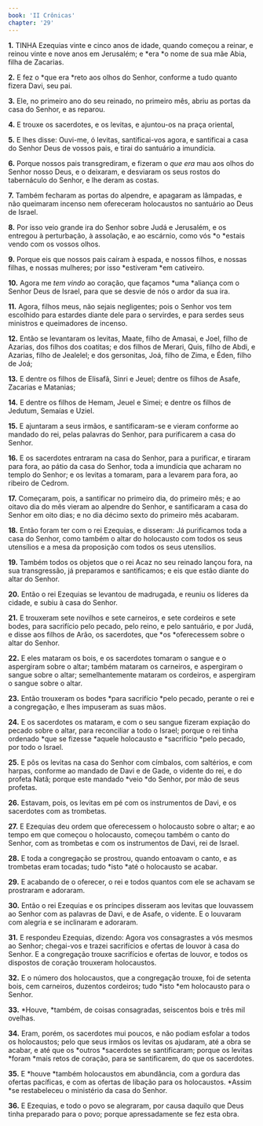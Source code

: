 ```yaml
---
book: 'II Crônicas'
chapter: '29'
---
```


**1.** TINHA Ezequias vinte e cinco anos de idade, quando começou a reinar, e reinou vinte e nove anos em Jerusalém; e *era *o nome de sua mãe Abia, filha de Zacarias.

**2.** E fez o *que era *reto aos olhos do Senhor, conforme a tudo quanto fizera Davi, seu pai.

**3.** Ele, no primeiro ano do seu reinado, no primeiro mês, abriu as portas da casa do Senhor, e as reparou.

**4.** E trouxe os sacerdotes, e os levitas, e ajuntou-os na praça oriental,

**5.** E lhes disse: Ouvi-me, ó levitas, santificai-vos agora, e santificai a casa do Senhor Deus de vossos pais, e tirai do santuário a imundícia.

**6.** Porque nossos pais transgrediram, e fizeram o *que era* mau aos olhos do Senhor nosso Deus, e o deixaram, e desviaram os seus rostos do tabernáculo do Senhor, e lhe deram as costas.

**7.** Também fecharam as portas do alpendre, e apagaram as lâmpadas, e não queimaram incenso nem ofereceram holocaustos no santuário ao Deus de Israel.

**8.** Por isso veio grande ira do Senhor sobre Judá e Jerusalém, e os entregou à perturbação, à assolação, e ao escárnio, como vós *o *estais vendo com os vossos olhos.

**9.** Porque eis que nossos pais caíram à espada, e nossos filhos, e nossas filhas, e nossas mulheres; por isso *estiveram *em cativeiro.

**10.** Agora me *tem vindo* ao coração, que façamos *uma *aliança com o Senhor Deus de Israel, para que se desvie de nós o ardor da sua ira.

**11.** Agora, filhos meus, não sejais negligentes; pois o Senhor vos tem escolhido para estardes diante dele para o servirdes, e para serdes seus ministros e queimadores de incenso.

**12.** Então se levantaram os levitas, Maate, filho de Amasai, e Joel, filho de Azarias, dos filhos dos coatitas; e dos filhos de Merari, Quis, filho de Abdi, e Azarias, filho de Jealelel; e dos gersonitas, Joá, filho de Zima, e Éden, filho de Joá;

**13.** E dentre os filhos de Elisafã, Sinri e Jeuel; dentre os filhos de Asafe, Zacarias e Matanias;

**14.** E dentre os filhos de Hemam, Jeuel e Simei; e dentre os filhos de Jedutum, Semaías e Uziel.

**15.** E ajuntaram a seus irmãos, e santificaram-se e vieram conforme ao mandado do rei, pelas palavras do Senhor, para purificarem a casa do Senhor.

**16.** E os sacerdotes entraram na casa do Senhor, para a purificar, e tiraram para fora, ao pátio da casa do Senhor, toda a imundícia que acharam no templo do Senhor; e os levitas a tomaram, para a levarem para fora, ao ribeiro de Cedrom.

**17.** Começaram, pois, a santificar no primeiro dia, do primeiro mês; e ao oitavo dia do mês vieram ao alpendre do Senhor, e santificaram a casa do Senhor em oito dias; e no dia décimo sexto do primeiro mês acabaram.

**18.** Então foram ter com o rei Ezequias, e disseram: Já purificamos toda a casa do Senhor, como também o altar do holocausto com todos os seus utensílios e a mesa da proposição com todos os seus utensílios.

**19.** Também todos os objetos que o rei Acaz no seu reinado lançou fora, na sua transgressão, já preparamos e santificamos; e eis que estão diante do altar do Senhor.

**20.** Então o rei Ezequias se levantou de madrugada, e reuniu os líderes da cidade, e subiu à casa do Senhor.

**21.** E trouxeram sete novilhos e sete carneiros, e sete cordeiros e sete bodes, para sacrifício pelo pecado, pelo reino, e pelo santuário, e por Judá, e disse aos filhos de Arão, os sacerdotes, que *os *oferecessem sobre o altar do Senhor.

**22.** E eles mataram os bois, e os sacerdotes tomaram o sangue e o aspergiram sobre o altar; também mataram os carneiros, e aspergiram o sangue sobre o altar; semelhantemente mataram os cordeiros, e aspergiram o sangue sobre o altar.

**23.** Então trouxeram os bodes *para sacrifício *pelo pecado, perante o rei e a congregação, e lhes impuseram as suas mãos.

**24.** E os sacerdotes os mataram, e com o seu sangue fizeram expiação do pecado sobre o altar, para reconciliar a todo o Israel; porque o rei tinha ordenado *que se fizesse *aquele holocausto e *sacrifício *pelo pecado, por todo o Israel.

**25.** E pôs os levitas na casa do Senhor com címbalos, com saltérios, e com harpas, conforme ao mandado de Davi e de Gade, o vidente do rei, e do profeta Natã; porque este mandado *veio *do Senhor, por mão de seus profetas.

**26.** Estavam, pois, os levitas em pé com os instrumentos de Davi, e os sacerdotes com as trombetas.

**27.** E Ezequias deu ordem que oferecessem o holocausto sobre o altar; e ao tempo em que começou o holocausto, começou também o canto do Senhor, com as trombetas e com os instrumentos de Davi, rei de Israel.

**28.** E toda a congregação se prostrou, quando entoavam o canto, e as trombetas eram tocadas; tudo *isto *até o holocausto se acabar.

**29.** E acabando de o oferecer, o rei e todos quantos com ele se achavam se prostraram e adoraram.

**30.** Então o rei Ezequias e os príncipes disseram aos levitas que louvassem ao Senhor com as palavras de Davi, e de Asafe, o vidente. E o louvaram com alegria e se inclinaram e adoraram.

**31.** E respondeu Ezequias, dizendo: Agora vos consagrastes a vós mesmos ao Senhor; chegai-vos e trazei sacrifícios e ofertas de louvor à casa do Senhor. E a congregação trouxe sacrifícios e ofertas de louvor, e todos os dispostos de coração trouxeram holocaustos.

**32.** E o número dos holocaustos, que a congregação trouxe, foi de setenta bois, cem carneiros, duzentos cordeiros; tudo *isto *em holocausto para o Senhor.

**33.** *Houve, *também, de coisas consagradas, seiscentos bois e três mil ovelhas.

**34.** Eram, porém, os sacerdotes mui poucos, e não podiam esfolar a todos os holocaustos; pelo que seus irmãos os levitas os ajudaram, até a obra se acabar, e até que os *outros *sacerdotes se santificaram; porque os levitas *foram *mais retos de coração, para se santificarem, do que os sacerdotes.

**35.** E *houve *também holocaustos em abundância, com a gordura das ofertas pacíficas, e com as ofertas de libação para os holocaustos. *Assim *se restabeleceu o ministério da casa do Senhor.

**36.** E Ezequias, e todo o povo se alegraram, por causa daquilo que Deus tinha preparado para o povo; porque apressadamente se fez esta obra.